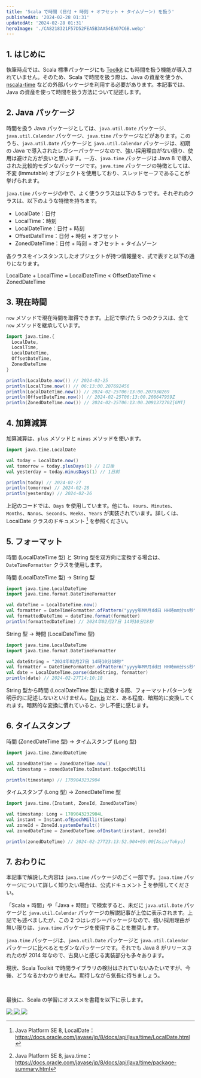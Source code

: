 ```yaml
---
title: 'Scala で時間 (日付 + 時刻 + オフセット + タイムゾーン) を扱う'
publishedAt: '2024-02-28 01:31'
updatedAt: '2024-02-28 01:31'
heroImage: './CA8218321F57D52FEA5B3AA54EA07C6B.webp'
---
```


## 1. はじめに

執筆時点では、Scala 標準パッケージにも [Toolkit](https://docs.scala-lang.org/toolkit/introduction.html) にも時間を扱う機能が導入されていません。そのため、Scala で時間を扱う際は、Java の資産を使うか、[nscala-time](https://github.com/nscala-time/nscala-time) などの外部パッケージを利用する必要があります。本記事では、Java の資産を使って時間を扱う方法について記述します。

## 2. Java パッケージ

時間を扱う Java パッケージとしては、`java.util.Date` パッケージ、`java.util.Calendar` パッケージ、`java.time` パッケージなどがあります。このうち、`java.util.Date` パッケージと `java.util.Calendar` パッケージは、初期の Java で導入されたレガシーパッケージなので、強い採用理由がない限り、使用は避けた方が良いと思います。一方、`java.time` パッケージは Java 8 で導入された比較的モダンなパッケージです。`java.time` パッケージの特徴としては、不変 (Immutable) オブジェクトを使用しており、スレッドセーフであることが挙げられます。

`java.time` パッケージの中で、よく使うクラスは以下の 5 つです。それぞれのクラスは、以下のような特徴を持ちます。

- LocalDate：日付
- LocalTime：時刻
- LocalDateTime：日付 + 時刻
- OffsetDateTime：日付 + 時刻 + オフセット
- ZonedDateTime：日付 + 時刻 + オフセット + タイムゾーン

各クラスをインスタンスしたオブジェクトが持つ情報量を、式で表すと以下の通りになります。

LocalDate + LocalTime = LocalDateTime < OffsetDateTime < ZonedDateTime

## 3. 現在時間

`now` メソッドで現在時間を取得できます。上記で挙げた 5 つのクラスは、全て `now` メソッドを継承しています。

```scala
import java.time.{
  LocalDate,
  LocalTime,
  LocalDateTime,
  OffsetDateTime,
  ZonedDateTime
}

println(LocalDate.now()) // 2024-02-25
println(LocalTime.now()) // 06:13:00.207692456
println(LocalDateTime.now()) // 2024-02-25T06:13:00.207930269
println(OffsetDateTime.now()) // 2024-02-25T06:13:00.208647959Z
println(ZonedDateTime.now()) // 2024-02-25T06:13:00.209137270Z[GMT]
```

## 4. 加算減算

加算減算は、`plus` メソッドと `minus` メソッドを使います。

```scala
import java.time.LocalDate

val today = LocalDate.now()
val tomorrow = today.plusDays(1) // 1日後
val yesterday = today.minusDays(1) // 1日前

println(today) // 2024-02-27
println(tomorrow) // 2024-02-28
println(yesterday) // 2024-02-26
```

上記のコードでは、`Days` を使用しています。他にも、`Hours`、`Minutes`、`Months`、`Nanos`、`Seconds`、`Weeks`、`Years` が実装されています。詳しくは、LocalDate クラスのドキュメント [^1] を参照ください。

[^1]: Java Platform SE 8, LocalDate：https://docs.oracle.com/javase/jp/8/docs/api/java/time/LocalDate.html

## 5. フォーマット

時間 (LocalDateTime 型) と String 型を双方向に変換する場合は、`DateTimeFormatter` クラスを使用します。

時間 (LocalDateTime 型) → String 型

```scala
import java.time.LocalDateTime
import java.time.format.DateTimeFormatter

val dateTime = LocalDateTime.now()
val formatter = DateTimeFormatter.ofPattern("yyyy年MM月dd日 HH時mm分ss秒")
val formattedDateTime = dateTime.format(formatter)
println(formattedDateTime) // 2024年02月27日 14時10分18秒
```

String 型 → 時間 (LocalDateTime 型)

```scala
import java.time.LocalDateTime
import java.time.format.DateTimeFormatter

val dateString = "2024年02月27日 14時10分18秒"
val formatter = DateTimeFormatter.ofPattern("yyyy年MM月dd日 HH時mm分ss秒")
val date = LocalDateTime.parse(dateString, formatter)
println(date) // 2024-02-27T14:10:18
```

String 型から時間 (LocalDateTime 型) に変換する際、フォーマットパターンを明示的に記述しないといけません。[Day.js](https://day.js.org/) だと、ある程度、暗黙的に変換してくれます。暗黙的な変換に慣れていると、少し不便に感じます。

## 6. タイムスタンプ

時間 (ZonedDateTime 型) → タイムスタンプ (Long 型)

```scala
import java.time.ZonedDateTime

val zonedDateTime = ZonedDateTime.now()
val timestamp = zonedDateTime.toInstant.toEpochMilli

println(timestamp) // 1709043232904
```

タイムスタンプ (Long 型) → ZonedDateTime 型

```scala
import java.time.{Instant, ZoneId, ZonedDateTime}

val timestamp: Long = 1709043232904L
val instant = Instant.ofEpochMilli(timestamp)
val zoneId = ZoneId.systemDefault()
val zonedDateTime = ZonedDateTime.ofInstant(instant, zoneId)

println(zonedDateTime) // 2024-02-27T23:13:52.904+09:00[Asia/Tokyo]
```

## 7. おわりに

本記事で解説した内容は `java.time` パッケージのごく一部です。`java.time` パッケージについて詳しく知りたい場合は、公式ドキュメント [^2] を参照してください。

[^2]: Java Platform SE 8, java.time：https://docs.oracle.com/javase/jp/8/docs/api/java/time/package-summary.html

「Scala + 時間」や「Java + 時間」で検索すると、未だに `java.util.Date` パッケージと `java.util.Calendar` パッケージの解説記事が上位に表示されます。上記でも述べましたが、この 2 つはレガシーパッケージなので、強い採用理由が無い限りは、`java.time` パッケージを使用することを推奨します。

`java.time` パッケージは、`java.util.Date` パッケージと `java.util.Calendar` パッケージに比べるとモダンなパッケージです。それでも Java 8 がリリースされたのが 2014 年なので、古臭いと感じる実装部分も多々あります。

現状、Scala Toolkit で時間ライブラリの検討はされていないみたいですが、今後、どうなるかわかりません。期待しながら気長に待ちましょう。

<br />

最後に、Scala の学習にオススメを書籍を以下に示します。

<div class="flex gap-6">
  <a href="https://amzn.to/3OXJeks" rel="nofollow noopener noreferrer" target="_blank">
    <img src="https://m.media-amazon.com/images/I/812V56VuHQS._SL1500_.jpg" class="m-0" />
  </a>
  <a href="https://amzn.to/4bOM7Od" rel="nofollow noopener noreferrer" target="_blank">
    <img src="https://m.media-amazon.com/images/I/717kGJKaZtL._SL1500_.jpg" class="m-0" />
  </a>
  <a href="https://amzn.to/4c69eUT" rel="nofollow noopener noreferrer" target="_blank">
    <img src="https://m.media-amazon.com/images/I/81Kn0SMAqYL._SL1500_.jpg" class="m-0" />
  </a>
</div>
